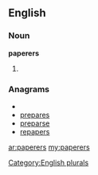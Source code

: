 ==English==

===Noun===
'''paperers'''

# {{plural of|[[paperer]]}}

===Anagrams===
* {{alphagram|aeepprrs}}
* [[prepares#English|prepares]]
* [[preparse#English|preparse]]
* [[repapers#English|repapers]]

[[Category:English plurals]]

[[ar:paperers]]
[[my:paperers]]